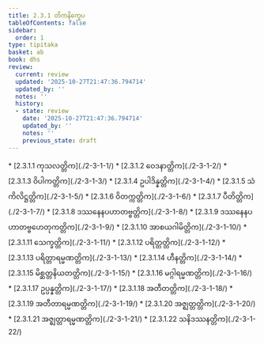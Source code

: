 ```yaml
---
title: 2.3.1 တိကနိက္ခေပ
tableOfContents: false
sidebar:
  order: 1
type: tipitaka
basket: ab
book: dhs
review:
  current: review
  updated: '2025-10-27T21:47:36.794714'
  updated_by: ''
  notes: ''
  history:
  - state: review
    date: '2025-10-27T21:47:36.794714'
    updated_by: ''
    notes: ''
    previous_state: draft
---
```



<ReviewStatus review={frontmatter.review} showDetails={true} />

<HypothesisAnnotation frontmatter={frontmatter} />

<DynamicBreadcrumb />



<TableOfContents book="dhs" section="2.3.1">
* [2.3.1.1 ကုသလတ္တိက](./2-3-1-1/)
* [2.3.1.2 ဝေဒနာတ္တိက](./2-3-1-2/)
* [2.3.1.3 ဝိပါကတ္တိက](./2-3-1-3/)
* [2.3.1.4 ဥပါဒိန္နတ္တိက](./2-3-1-4/)
* [2.3.1.5 သံကိလိဋ္ဌတ္တိက](./2-3-1-5/)
* [2.3.1.6 ဝိတက္ကတ္တိက](./2-3-1-6/)
* [2.3.1.7 ပီတိတ္တိက](./2-3-1-7/)
* [2.3.1.8 ဒဿနေနပဟာတဗ္ဗတ္တိက](./2-3-1-8/)
* [2.3.1.9 ဒဿနေနပဟာတဗ္ဗဟေတုကတ္တိက](./2-3-1-9/)
* [2.3.1.10 အာစယဂါမိတ္တိက](./2-3-1-10/)
* [2.3.1.11 သေက္ခတ္တိက](./2-3-1-11/)
* [2.3.1.12 ပရိတ္တတ္တိက](./2-3-1-12/)
* [2.3.1.13 ပရိတ္တာရမ္မဏတ္တိက](./2-3-1-13/)
* [2.3.1.14 ဟီနတ္တိက](./2-3-1-14/)
* [2.3.1.15 မိစ္ဆတ္တနိယတတ္တိက](./2-3-1-15/)
* [2.3.1.16 မဂ္ဂါရမ္မဏတ္တိက](./2-3-1-16/)
* [2.3.1.17 ဥပ္ပန္နတ္တိက](./2-3-1-17/)
* [2.3.1.18 အတီတတ္တိက](./2-3-1-18/)
* [2.3.1.19 အတီတာရမ္မဏတ္တိက](./2-3-1-19/)
* [2.3.1.20 အဇ္ဈတ္တတ္တိက](./2-3-1-20/)
* [2.3.1.21 အဇ္ဈတ္တာရမ္မဏတ္တိက](./2-3-1-21/)
* [2.3.1.22 သနိဒဿနတ္တိက](./2-3-1-22/)
</TableOfContents>
